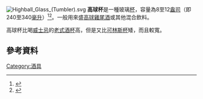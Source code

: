 [[Image:Highball_Glass_(Tumbler).svg|thumb]]
'''高球杯'''是一種玻璃[[杯|杯]]，容量為8至12[[盎司|盎司]]（即240至340[[毫升|毫升]]）<ref name= "Rathbun">{{cite book |title= Good Spirits: Recipes, Revelations, Refreshments, and Romance, Shaken and Served with a Twist|last= Rathbun|first= A. J.|authorlink= |coauthors= |year= 2007|publisher= The Harvard Common Press|location= Boston, Massachusetts|isbn= 978-1-55832-336-0|page= [https://archive.org/details/goodspiritsrecip00rath/page/13 13]|pages= |url=https://archive.org/details/goodspiritsrecip00rath}}</ref><ref>{{cite book |title= The Ultimate A-to-Z Bar Guide|last=Herbst|first=Sharon |authorlink= |coauthors= Herbst, Ron |year=1998 |publisher= Broadway Books |location= New York|isbn=978-0-7679-0197-0 |page= [https://archive.org/details/ultimateatozbarg0000herb/page/8 8]|url=https://archive.org/details/ultimateatozbarg0000herb}}</ref>。一般用來盛[[高球_(雞尾酒)|高球]][[雞尾酒|雞尾酒]]或其他混合飲料。

高球杯比喝[[威士忌|威士忌]]的[[老式酒杯|老式酒杯]]高，但是又比[[可林斯杯|可林斯杯]]矮，而且較寬。

==參考資料==
{{reflist}}

{{小作品}}



[[Category:酒具|Category:酒具]]